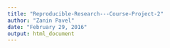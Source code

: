 ```yaml
---
title: "Reproducible-Research---Course-Project-2"
author: "Zanin Pavel"
date: "February 29, 2016"
output: html_document
---
```


